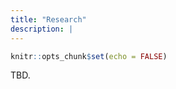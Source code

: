 ```yaml
---
title: "Research"
description: |
---
```


```r
knitr::opts_chunk$set(echo = FALSE)
```

TBD.





